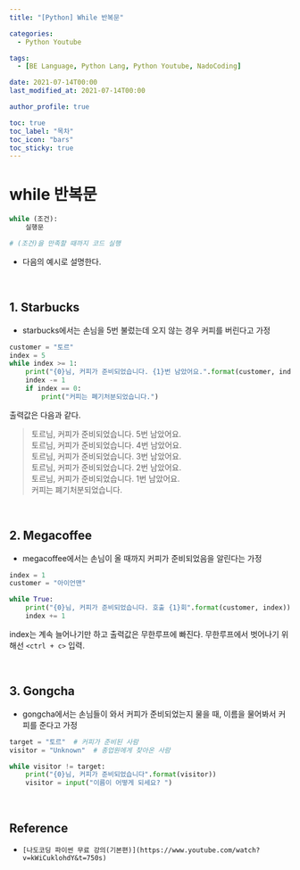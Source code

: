 ```yaml
---
title: "[Python] While 반복문"

categories:
  - Python Youtube

tags:
  - [BE Language, Python Lang, Python Youtube, NadoCoding]

date: 2021-07-14T00:00
last_modified_at: 2021-07-14T00:00

author_profile: true

toc: true
toc_label: "목차"
toc_icon: "bars"
toc_sticky: true
---
```


# while 반복문

```python
while (조건):
    실행문

# (조건)을 만족할 때까지 코드 실행
```

- 다음의 예시로 설명한다.

<br />

## 1. Starbucks

- starbucks에서는 손님을 5번 불렀는데 오지 않는 경우 커피를 버린다고 가정

```python
customer = "토르"
index = 5
while index >= 1:
    print("{0}님, 커피가 준비되었습니다. {1}번 남았어요.".format(customer, index))
    index -= 1
    if index == 0:
        print("커피는 폐기처분되었습니다.")
```

출력값은 다음과 같다.

> 토르님, 커피가 준비되었습니다. 5번 남았어요.  
> 토르님, 커피가 준비되었습니다. 4번 남았어요.  
> 토르님, 커피가 준비되었습니다. 3번 남았어요.  
> 토르님, 커피가 준비되었습니다. 2번 남았어요.  
> 토르님, 커피가 준비되었습니다. 1번 남았어요.  
> 커피는 폐기처분되었습니다.

<br />

## 2. Megacoffee

- megacoffee에서는 손님이 올 때까지 커피가 준비되었음을 알린다는 가정

```python
index = 1
customer = "아이언맨"

while True:
    print("{0}님, 커피가 준비되었습니다. 호출 {1}회".format(customer, index))
    index += 1
```

index는 계속 늘어나기만 하고 출력값은 무한루프에 빠진다.
무한루프에서 벗어나기 위해선 `<ctrl + c>` 입력.

<br />

## 3. Gongcha

- gongcha에서는 손님들이 와서 커피가 준비되었는지 물을 때,
  이름을 물어봐서 커피를 준다고 가정

```python
target = "토르"  # 커피가 준비된 사람
visitor = "Unknown"  # 종업원에게 찾아온 사람

while visitor != target:
    print("{0}님, 커피가 준비되었습니다".format(visitor))
    visitor = input("이름이 어떻게 되세요? ")
```

<br />

## Reference

- `[나도코딩 파이썬 무료 강의(기본편)](https://www.youtube.com/watch?v=kWiCuklohdY&t=750s)`
